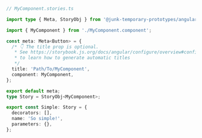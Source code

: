 ```ts
// MyComponent.stories.ts

import type { Meta, StoryObj } from '@junk-temporary-prototypes/angular';

import { MyComponent } from './MyComponent.component';

const meta: Meta<Button> = {
  /* 👇 The title prop is optional.
   * See https://storybook.js.org/docs/angular/configure/overview#configure-story-loading
   * to learn how to generate automatic titles
   */
  title: 'Path/To/MyComponent',
  component: MyComponent,
};

export default meta;
type Story = StoryObj<MyComponent>;

export const Simple: Story = {
  decorators: [],
  name: 'So simple!',
  parameters: {},
};
```
